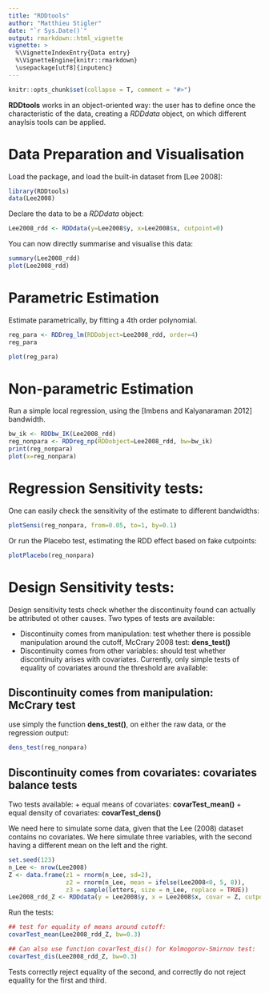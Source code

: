 ```yaml
---
title: "RDDtools"
author: "Matthieu Stigler"
date: "`r Sys.Date()`"
output: rmarkdown::html_vignette
vignette: >
  %\VignetteIndexEntry{Data entry}
  %\VignetteEngine{knitr::rmarkdown}
  \usepackage[utf8]{inputenc}
---
```



```r
knitr::opts_chunk$set(collapse = T, comment = "#>")
```

**RDDtools** works in an object-oriented way: the user has to define once the characteristic of the data, creating a *RDDdata* object, on which different anaylsis tools can be applied. 

# Data Preparation and Visualisation
Load the package, and load the built-in dataset from [Lee 2008]:

```r
library(RDDtools)
data(Lee2008)
```

Declare the data to be a *RDDdata* object:

```r
Lee2008_rdd <- RDDdata(y=Lee2008$y, x=Lee2008$x, cutpoint=0)
```


You can now directly summarise and visualise this data:

```r
summary(Lee2008_rdd)
plot(Lee2008_rdd)
```


# Parametric Estimation

Estimate parametrically, by fitting a 4th order polynomial.

```r
reg_para <- RDDreg_lm(RDDobject=Lee2008_rdd, order=4)
reg_para

plot(reg_para)
```


# Non-parametric Estimation

Run a simple local regression, using the [Imbens and Kalyanaraman 2012] bandwidth.

```r
bw_ik <- RDDbw_IK(Lee2008_rdd)
reg_nonpara <- RDDreg_np(RDDobject=Lee2008_rdd, bw=bw_ik)
print(reg_nonpara)
plot(x=reg_nonpara)
```

# Regression Sensitivity tests:

One can easily check the sensitivity of the estimate to different bandwidths:
```r
plotSensi(reg_nonpara, from=0.05, to=1, by=0.1)
```

Or run the Placebo test, estimating the RDD effect based on fake cutpoints:
```r
plotPlacebo(reg_nonpara)
```

# Design Sensitivity tests:

Design sensitivity tests check whether the discontinuity found can actually be attributed ot other causes. Two types of tests are available:

+ Discontinuity comes from manipulation: test whether there is possible manipulation around the cutoff, McCrary 2008 test: **dens_test()**
+ Discontinuity comes from other variables: should test whether discontinuity arises with covariates. Currently, only simple tests of equality of covariates around the threshold are available: 

## Discontinuity comes from manipulation: McCrary test

use simply the function **dens_test()**, on either the raw data, or the regression output:
```r
dens_test(reg_nonpara)
```

## Discontinuity comes from covariates: covariates balance tests

Two tests available:
+ equal means of covariates: **covarTest_mean()**
+ equal density of covariates: **covarTest_dens()**


We need here to simulate some data, given that the Lee (2008) dataset contains no covariates.
We here simulate three variables, with the second having a different mean on the left and the right. 

```r
set.seed(123)
n_Lee <- nrow(Lee2008)
Z <- data.frame(z1 = rnorm(n_Lee, sd=2), 
                z2 = rnorm(n_Lee, mean = ifelse(Lee2008<0, 5, 8)), 
                z3 = sample(letters, size = n_Lee, replace = TRUE))
Lee2008_rdd_Z <- RDDdata(y = Lee2008$y, x = Lee2008$x, covar = Z, cutpoint = 0)
```


Run the tests:
```r
## test for equality of means around cutoff:
covarTest_mean(Lee2008_rdd_Z, bw=0.3)

## Can also use function covarTest_dis() for Kolmogorov-Smirnov test:
covarTest_dis(Lee2008_rdd_Z, bw=0.3)
```

Tests correctly reject equality of the second, and correctly do not reject equality for the first and third. 

